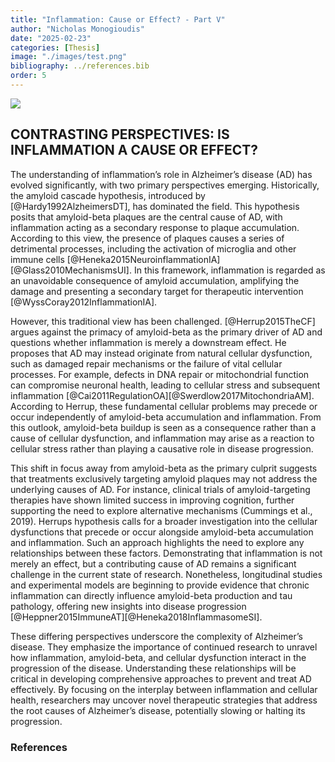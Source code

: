 ```yaml
---
title: "Inflammation: Cause or Effect? - Part V"
author: "Nicholas Monogioudis"
date: "2025-02-23"
categories: [Thesis]
image: "./images/test.png"
bibliography: ../references.bib
order: 5
---
```



![](images/test.png)

## CONTRASTING PERSPECTIVES: IS INFLAMMATION A CAUSE OR EFFECT?

The understanding of inflammation's role in Alzheimer’s disease (AD) has evolved significantly, with two primary perspectives emerging. Historically, the amyloid cascade hypothesis, introduced by [@Hardy1992AlzheimersDT], has dominated the field. This hypothesis posits that amyloid-beta plaques are the central cause of AD, with inflammation acting as a secondary response to plaque accumulation. According to this view, the presence of plaques causes a series of detrimental processes, including the activation of microglia and other immune cells [@Heneka2015NeuroinflammationIA][@Glass2010MechanismsUI]. In this framework, inflammation is regarded as an unavoidable consequence of amyloid accumulation, amplifying the damage and presenting a secondary target for therapeutic intervention [@WyssCoray2012InflammationIA].

However, this traditional view has been challenged. [@Herrup2015TheCF] argues against the primacy of amyloid-beta as the primary driver of AD and questions whether inflammation is merely a downstream effect. He proposes that AD may instead originate from natural cellular dysfunction, such as damaged repair mechanisms or the failure of vital cellular processes. For example, defects in DNA repair or mitochondrial function can compromise neuronal health, leading to cellular stress and subsequent inflammation [@Cai2011RegulationOA][@Swerdlow2017MitochondriaAM]. According to Herrup, these fundamental cellular problems may precede or occur independently of amyloid-beta accumulation and inflammation. From this outlook, amyloid-beta buildup is seen as a consequence rather than a cause of cellular dysfunction, and inflammation may arise as a reaction to cellular stress rather than playing a causative role in disease progression.

This shift in focus away from amyloid-beta as the primary culprit suggests that treatments exclusively targeting amyloid plaques may not address the underlying causes of AD. For instance, clinical trials of amyloid-targeting therapies have shown limited success in improving cognition, further supporting the need to explore alternative mechanisms (Cummings et al., 2019). Herrups hypothesis calls for a broader investigation into the cellular dysfunctions that precede or occur alongside amyloid-beta accumulation and inflammation. Such an approach highlights the need to explore any relationships between these factors. Demonstrating that inflammation is not merely an effect, but a contributing cause of AD remains a significant challenge in the current state of research. Nonetheless, longitudinal studies and experimental models are beginning to provide evidence that chronic inflammation can directly influence amyloid-beta production and tau pathology, offering new insights into disease progression [@Heppner2015ImmuneAT][@Heneka2018InflammasomeSI].

These differing perspectives underscore the complexity of Alzheimer’s disease. They emphasize the importance of continued research to unravel how inflammation, amyloid-beta, and cellular dysfunction interact in the progression of the disease. Understanding these relationships will be critical in developing comprehensive approaches to prevent and treat AD effectively. By focusing on the interplay between inflammation and cellular health, researchers may uncover novel therapeutic strategies that address the root causes of Alzheimer’s disease, potentially slowing or halting its progression. 


### References

::: {#refs}
:::
